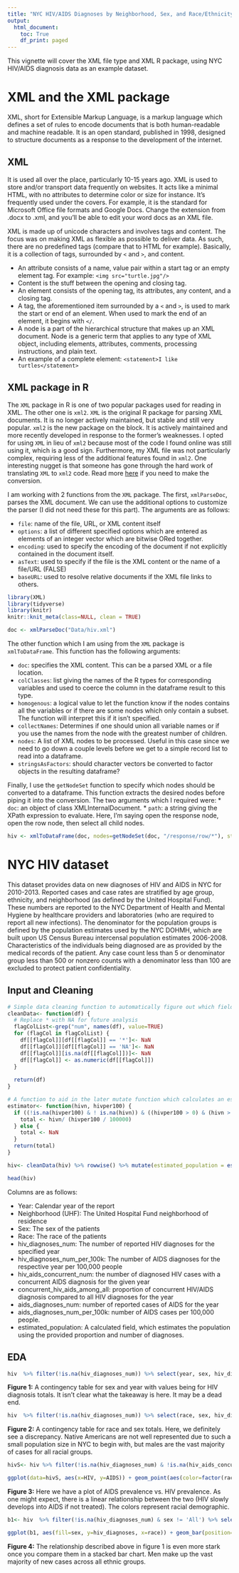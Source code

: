 ```yaml
---
title: "NYC HIV/AIDS Diagnoses by Neighborhood, Sex, and Race/Ethnicity"
output:
  html_document:
    toc: True
    df_print: paged
---
```


This vignette will cover the XML file type and XML R package, using NYC HIV/AIDS diagnosis data as an example dataset.

# XML and the XML package

XML, short for Extensible Markup Language, is a markup language which defines a set of rules to encode documents that is both human-readable and machine readable. It is an open standard, published in 1998, designed to structure documents as a response to the development of the internet. 

## XML

It is used all over the place, particularly 10-15 years ago. XML is used to store and/or transport data frequently on websites. It acts like a minimal HTML, with no attributes to determine color or size for instance. It's frequently used under the covers. For example, it is the standard for Microsoft Office file formats and Google Docs. Change the extension from .docx to .xml, and you'll be able to edit your word docs as an XML file. 

XML is made up of unicode characters and involves tags and content. The focus was on making XML as flexible as possible to deliver data. As such, there are no predefined tags (compare that to HTML for example). Basically, it is a collection of tags, surrounded by `<` and `>`, and content. 

* An attribute consists of a name, value pair within a start tag or an empty element tag. For example: `<img src="turtle.jpg"/>`
* Content is the stuff between the opening and closing tag.
* An element consists of the opening tag, its attributes, any content, and a closing tag. 
* A tag, the aforementioned item surrounded by a `<` and `>`, is used to mark the start or end of an element. When used to mark the end of an element, it begins with `</`.
* A node is a part of the hierarchical structure that makes up an XML document. Node is a generic term that applies to any type of XML object, including elements, attributes, comments, processing instructions, and plain text.
* An example of a complete element: `<statement>I like turtles</statement>`

## XML package in R

The `XML` package in R is one of two popular packages used for reading in XML. The other one is `xml2`. `XML` is the original R package for parsing XML documents. It is no longer actively maintained, but stable and still very popular. `xml2` is the new package on the block. It is actively maintained and more recently developed in response to the former's weaknesses. I opted for using `XML` in lieu of `xml2` because most of the code I found online was still using it, which is a good sign. Furthermore, my XML file was not particularly complex, requiring less of the additional features found in `xml2`. One interesting nugget is that someone has gone through the hard work of translating `XML` to `xml2` code. Read more [here](https://gist.github.com/nuest/3ed3b0057713eb4f4d75d11bb62f2d66) if you need to make the conversion.

I am working with 2 functions from the `XML` package. The first, `xmlParseDoc`, parses the XML document. We can use the additional options to customize the parser (I did not need these for this part). The arguments are as follows:

* `file`: name of the file, URL, or XML content itself
* `options`: a list of different specified options which are entered as elements of an integer vector which are bitwise ORed together.
* `encoding`: used to specify the encoding of the document if not explicitly contained in the document itself.
* `asText`: used to specify if the file is the XML content or the name of a file/URL (FALSE)
* `baseURL`: used to resolve relative documents if the XML file links to others.

```r
library(XML)
library(tidyverse)
library(knitr)
knitr::knit_meta(class=NULL, clean = TRUE)
```

```r
doc <- xmlParseDoc("Data/hiv.xml")
```

The other function which I am using from the `XML` package is `xmlToDataFrame`. This function has the following arguments:

* `doc`: specifies the XML content. This can be a parsed XML or a file location. 
* `colClasses`: list giving the names of the R types for corresponding variables and used to coerce the column in the dataframe result to this type.
* `homogenous`: a logical value to let the function know if the nodes contains all the variables or if there are some nodes which only contain a subset. The function will interpret this if it isn't specified.
* `collectNames`: Determines if one should union all variable names or if you use the names from the node with the greatest number of children.
* `nodes`: A list of XML nodes to be processed. Useful in this case since we need to go down a couple levels before we get to a simple record list to read into a dataframe.
* `stringsAsFactors`: should character vectors be converted to factor objects in the resulting dataframe?

Finally, I use the `getNodeSet` function to specify which nodes should be converted to a dataframe. This function extracts the desired nodes before piping it into the conversion. The two arguments which I required were:
* `doc`: an object of class XMLInternalDocument.
* `path`: a string giving the XPath expression to evaluate. Here, I'm saying open the response node, open the row node, then select all child nodes.

```r
hiv <- xmlToDataFrame(doc, nodes=getNodeSet(doc, "/response/row/*"), stringsAsFactors = FALSE)
```


# NYC HIV dataset

This dataset provides data on new diagnoses of HIV and AIDS in NYC for 2010-2013. Reported cases and case rates are stratified by age group, ethnicity, and neighborhood (as defined by the United Hospital Fund). These numbers are reported to the NYC Department of Health and Mental Hygiene by healthcare providers and laboratories (who are required to report all new infections). The denominator for the population groups is defined by the population estimates used by the NYC DOHMH, which are built upon US Census Bureau intercensal population estimates 2006-2008. Characteristics of the individuals being diagnosed are as provided by the medical records of the patient. Any case count less than 5 or denominator group less than 500 or nonzero counts with a denominator less than 100 are excluded to protect patient confidentiality. 

## Input and Cleaning

```r
# Simple data cleaning function to automatically figure out which fields need replacing of the * value and calc pop estimate
cleanData<- function(df) {
  # Replace * with NA for future analysis
  flagColList<-grep("num", names(df), value=TRUE)
  for (flagCol in flagColList) {
    df[[flagCol]][df[[flagCol]] == '*']<- NaN
    df[[flagCol]][df[[flagCol]] == 'NA']<- NaN
    df[[flagCol]][is.na(df[[flagCol]])]<- NaN
    df[[flagCol]] <- as.numeric(df[[flagCol]])
  }
  
  return(df)
}

# A function to aid in the later mutate function which calculates an estimated population size when possible to do so
estimator<- function(hivn, hivper100) {
  if ((!is.na(hivper100) & ! is.na(hivn)) & ((hivper100 > 0) & (hivn > 0))) {
    total <- hivn/ (hivper100 / 100000)
  } else {
    total <- NaN
  }
  return(total)
}

hiv<- cleanData(hiv) %>% rowwise() %>% mutate(estimated_population = estimator(hivn=hiv_diagnoses_num, hivper100=hiv_diagnoses_num_per_100k)) %>% as.data.frame()

head(hiv)
```


Columns are as follows:

* Year: Calendar year of the report
* Neighborhood (UHF): The United Hospital Fund neighborhood of residence
* Sex: The sex of the patients
* Race: The race of the patients
* hiv_diagnoses_num: The number of reported HIV diagnoses for the specified year
* hiv_diagnoses_num_per_100k: The number of AIDS diagnoses for the respective year per 100,000 people
* hiv_aids_concurrent_num: the number of diagnosed HIV cases with a concurrent AIDS diagnosis for the given year
* concurrent_hiv_aids_among_all: proportion of concurrent HIV/AIDS diagnosis compared to all HIV diagnoses for the year
* aids_diagnoses_num: number of reported cases of AIDS for the year
* aids_diagnoses_num_per_100k: number of AIDS cases per 100,000 people.
* estimated_population: A calculated field, which estimates the population using the provided proportion and number of diagnoses.

## EDA

```r
hiv  %>% filter(!is.na(hiv_diagnoses_num)) %>% select(year, sex, hiv_diagnoses_num)%>% group_by(year, sex) %>% summarize(hiv_diagnoses= sum(hiv_diagnoses_num)) %>% spread(year, hiv_diagnoses) %>% kable()
```

**Figure 1:** A contingency table for sex and year with values being for HIV diagnosis totals. It isn't clear what the takeaway is here. It may be a dead end. 

```r
hiv  %>% filter(!is.na(hiv_diagnoses_num)) %>% select(race, sex, hiv_diagnoses_num) %>% group_by(race, sex) %>% summarize(hiv_diagnoses= sum(hiv_diagnoses_num)) %>% spread(race, hiv_diagnoses) %>% kable()
```

**Figure 2:** A contingency table for race and sex totals. Here, we definitely see a discrepancy. Native Americans are not well represented due to such a small population size in NYC to begin with, but males are the vast majority of cases for all racial groups.

```r
hivS<- hiv %>% filter(!is.na(hiv_diagnoses_num) & !is.na(hiv_aids_concurrent_num) & (race != 'All')) %>% group_by(race) %>% summarize(HIV=sum(hiv_diagnoses_num), AIDS=sum(hiv_aids_concurrent_num))

ggplot(data=hivS, aes(x=HIV, y=AIDS)) + geom_point(aes(color=factor(race))) +  theme(legend.title = element_blank())
```

**Figure 3:** Here we have a plot of AIDS prevalence vs. HIV prevalence. As one might expect, there is a linear relationship between the two (HIV slowly develops into AIDS if not treated). The colors represent racial demographic. 
```r
b1<- hiv  %>% filter(!is.na(hiv_diagnoses_num) & sex != 'All') %>% select(race, sex, hiv_diagnoses_num) %>% group_by(race, sex) %>% summarize(hiv_diagnoses= sum(hiv_diagnoses_num))

ggplot(b1, aes(fill=sex, y=hiv_diagnoses, x=race)) + geom_bar(position="stack", stat = 'identity') 
```

**Figure 4:** The relationship described above in figure 1 is even more stark once you compare them in a stacked bar chart. Men make up the vast majority of new cases across all ethnic groups.


